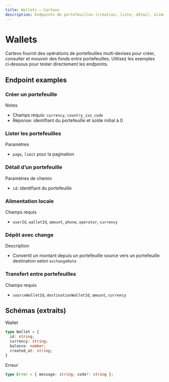 ```yaml
---
title: Wallets — Cartevo
description: Endpoints de portefeuilles (création, liste, détail, alimentation, dépôt, transfert).
---
```


# Wallets

Cartevo fournit des opérations de portefeuilles multi‑devises pour créer, consulter et mouvoir des fonds entre portefeuilles. Utilisez les exemples ci‑dessous pour tester directement les endpoints.

## Endpoint examples

### Créer un portefeuille
<ApiPlayground schema="/openapi.json" endpoint="/wallets" method="post" />

Notes

- Champs requis: `currency`, `country_iso_code`
- Réponse: identifiant du portefeuille et solde initial à 0

### Lister les portefeuilles
<ApiPlayground schema="/openapi.json" endpoint="/wallets" method="get" />

Paramètres

- `page`, `limit` pour la pagination

### Détail d’un portefeuille
<ApiPlayground schema="/openapi.json" endpoint="/wallets/{id}" method="get" />

Paramètres de chemin

- `id`: identifiant du portefeuille

### Alimentation locale
<ApiPlayground schema="/openapi.json" endpoint="/wallets/fund" method="post" />

Champs requis

- `userId`, `walletId`, `amount`, `phone`, `operator`, `currency`

### Dépôt avec change
<ApiPlayground schema="/openapi.json" endpoint="/wallets/deposit" method="post" />

Description

- Convertit un montant depuis un portefeuille source vers un portefeuille destination selon `exchangeRate`

### Transfert entre portefeuilles
<ApiPlayground schema="/openapi.json" endpoint="/wallets/transfer-between" method="post" />

Champs requis

- `sourceWalletId`, `destinationWalletId`, `amount`, `currency`

## Schémas (extraits)

Wallet
```ts
type Wallet = {
  id: string;
  currency: string;
  balance: number;
  created_at: string;
}
```

Erreur
```ts
type Error = { message: string; code?: string };
```



